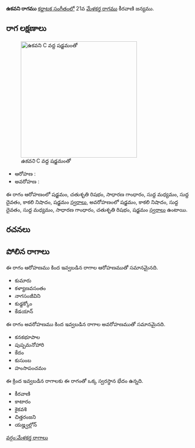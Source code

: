 {{Infobox ragam
	| name          	= ఉకవని
	| synonym	    	= 
	| mela          	= 
	| chakra        	= 
	| janaka        	= 
	| type          	= షడవ
	| arohanam      	= {{svaraC|S|R2|G2|M1|D1|N3|S'}} 
	| avarohanam    	= {{svaraC|S'|N3|D1|M1|G2|R2|S}}
	| jeeva         	=
	| chhaya        	=
	| nyasa         	=
	| vishesha      	= 
	| equivalent  		= 
}}
{{కర్ణాటక సంగీత రాగాలు}}
'''ఉకవని రాగము''' [[కర్ణాటక సంగీతం]]లో 21వ [[మేళకర్త రాగము]] కీరవాణి జన్యము. 


==రాగ లక్షణాలు==
[[Image:ukavani_kb2wiki.png|thumb|right|316px|''ఉకవని'' C వద్ద షడ్జమంతో]]

* ఆరోహణ : {{svaraC|S|R2|G2|M1|D1|N3|S'}} 
* అవరోహణ : {{svaraC|S'|N3|D1|M1|G2|R2|S}}

ఈ రాగం ఆరోహణంలో షడ్జమం, చతుశృతి రిషభం, సాధారణ  గాంధారం, సుద్ద మధ్యమం, సుద్ద దైవతం, కాకలి  నిషాదం, షడ్జమం [[స్వరాలు]], అవరోహణంలో షడ్జమం, కాకలి  నిషాదం, సుద్ద దైవతం, సుద్ద మధ్యమం, సాధారణ  గాంధారం, చతుశృతి రిషభం, షడ్జమం [[స్వరాలు]] ఉంటాయి.

==రచనలు==



==పోలిన రాగాలు==
ఈ రాగం ఆరోహణము కింద ఇవ్వబడిన రాగాల ఆరోహణముతో సమానమైనది.
* కుమారు
* కళ్యాణవసంతం
*  నాగసంజీవిని
* కుడ్డక్కోం
* కేడయాన్

ఈ రాగం అవరోహణము కింద ఇవ్వబడిన రాగాల అవరోహణముతో సమానమైనది.
* కనకభూపాల
* పుష్పమనోహారి
* కేదం
* కుసుంబ
* హంసాపంచమం

ఈ క్రింద ఇవ్వబడిన రాగాలకు ఈ రాగంతో ఒక్క స్వరస్థాన భేదం ఉన్నది.
* కీరవాణి
* కాటారం
* కైకవశి
* చిత్తరంజని
* యజ్హ్వల్లోన్



[[వర్గం:మేళకర్త రాగాలు]]